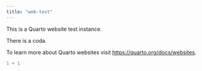 ```yaml
---
title: "web-test"
---
```


This is a Quarto website test instance.

There is a coda.

To learn more about Quarto websites visit <https://quarto.org/docs/websites>.

```r
1 + 1
```
